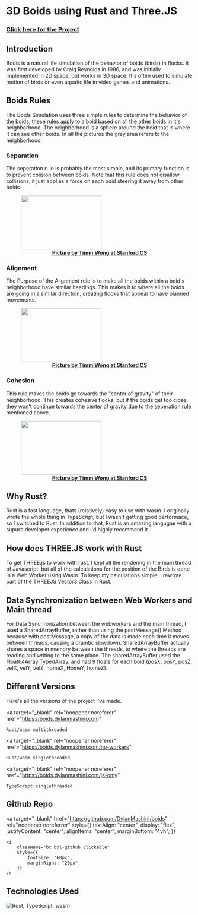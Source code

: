 # 3D Boids using Rust and Three.JS

### <a href="https://boids.dylanmashini.com/" target="_blank" rel="noopener noreferer">Click here for the Project</a>

## Introduction

Bodis is a natural life simulation of the behavior of boids (birds) in flocks. It was first developed by Craig Reynolds in 1986, and was initially implemented in 2D space, but works in 3D space. It's often used to simulate motion of birds or even aquatic life in video games and animations.

## Boids Rules

The Boids Simulation uses three simple rules to determine the behavior of the boids, these rules apply to a boid based on all the other boids in it's neighborhood. The neighborhood is a sphere around the boid that is where it can see other boids. In all the pictures the grey area refers to the neighborhood.

### Separation

The seperation rule is probably the most simple, and its
primary function is to prevent colision between boids. Note that this
rule does not disallow collisions, it just applies a
force on each boid steering it away from other boids.

<figure>
	<Image src="/separation.jpeg" width="217" height="145" />
	<figcaption
		align="center"
		style={{
			marginLeft: "25vw",
			marginRight: "25vw",
		}}
	>
		<b>
			<a
				href="https://cs.stanford.edu/people/eroberts/courses/soco/projects/2008-09/modeling-natural-systems/boids.html"
				target="_blank"
				rel="noopener noreferer"
			>
				Picture by Timm Wong at Stanford CS
			</a>
		</b>
	</figcaption>
</figure>

### Alignment

The Purpose of the Alignment rule is to make all the
boids within a boid's neighborhood have similar headings. This makes it to where all the boids are going in a similar direction, creating flocks that appear to have planned movements.

<figure>
	<Image src="/alignment.jpeg" width="217" height="145" />
	<figcaption
		align="center"
		style={{
			marginLeft: "25vw",
			marginRight: "25vw",
		}}
	>
		<b>
			<a
				href="https://cs.stanford.edu/people/eroberts/courses/soco/projects/2008-09/modeling-natural-systems/boids.html"
				target="_blank"
				rel="noopener noreferer"
			>
				Picture by Timm Wong at Stanford CS
			</a>
		</b>
	</figcaption>
</figure>

### Cohesion

This rule makes the boids go towards the "center of gravity" of their neighborhood. This creates cohesive flocks, but if the boids get too close, they won't continue towards the center of gravity due to the seperation rule mentioned above.

<figure>
	<Image src="/cohesion.jpeg" width="217" height="145" />
	<figcaption
		align="center"
		style={{
			marginLeft: "25vw",
			marginRight: "25vw",
		}}
	>
		<b>
			<a
				href="https://cs.stanford.edu/people/eroberts/courses/soco/projects/2008-09/modeling-natural-systems/boids.html"
				target="_blank"
				rel="noopener noreferer"
			>
				Picture by Timm Wong at Stanford CS
			</a>
		</b>
	</figcaption>
</figure>

## Why Rust?

Rust is a fast language, thats (relatively) easy to use with wasm. I originally wrote the whole thing in TypeScript, but I wasn't getting good performace, so I switched to Rust. In addition to that, Rust is an amazing langugae with a supurb developer experience and I'd highly recommend it.

## How does THREE.JS work with Rust

To get THREE.js to work with rust, I kept all the rendering in the main thread of Javascript, but all of the calculations for the position of the Birds is done in a Web Worker using Wasm. To keep my calculations simple, I rewrote part of the THREEJS Vector3 Class in Rust.

## Data Synchronization between Web Workers and Main thread

For Data Synchronization between the webworkers and the main thread, I used a SharedArrayBuffer, rather than using the postMessage() Method because with postMessage, a copy of the data is made each time it moves between threads, causing a dramtic slowdown. SharedArrayBuffer actually shares a space in memory between the threads, to where the threads are reading and writing to the same place. The sharedArrayBuffer used the Float64Array TypedArray, and had 9 floats for each boid (posX, posY, posZ, velX, velY, velZ, homeX, HomeY, homeZ).

## Different Versions

Here's all the versions of the project I've made.

<a
	target="_blank"
	rel="noopener noreferer"
	href="https://boids.dylanmashini.com"
>
	Rust/wasm multithreaded
</a>

<a
	target="_blank"
	rel="noopener noreferer"
	href="https://boids.dylanmashini.com/no-workers"
>
	Rust/wasm singlethreaded
</a>

<a
	target="_blank"
	rel="noopener noreferer"
	href="https://boids.dylanmashini.com/js-only"
>
	TypeScript singlethreaded
</a>

## Github Repo

<a
	target="_blank"
	href="https://github.com/DylanMashini/boids"
	rel="noopener noreferrer"
	style={{
		textAlign: "center",
		display: "flex",
		justifyContent: "center",
		alignItems: "center",
		marginBottom: "4vh",
	}}
>
	<i
		className="bx bxl-github clickable"
		style={{
			fontSize: "60px",
			marginRight: "20px",
		}}
	/>
</a>

## Technologies Used

<img
	alt="Rust, TypeScript, wasm"
	src="https://skillicons.dev/icons?i=rust,ts,wasm,webpack"
/>
